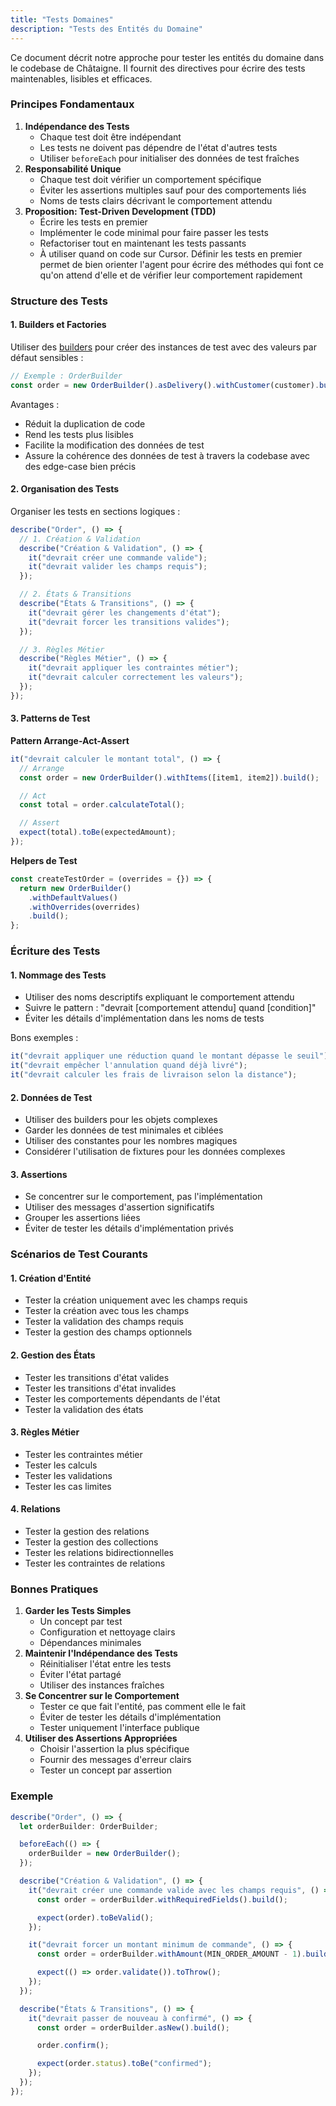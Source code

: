 ```yaml
---
title: "Tests Domaines"
description: "Tests des Entités du Domaine"
---
```


Ce document décrit notre approche pour tester les entités du domaine dans le codebase de Châtaigne. Il fournit des directives pour écrire des tests maintenables, lisibles et efficaces.

### Principes Fondamentaux

1. **Indépendance des Tests**
   - Chaque test doit être indépendant
   - Les tests ne doivent pas dépendre de l'état d'autres tests
   - Utiliser `beforeEach` pour initialiser des données de test fraîches
2. **Responsabilité Unique**
   - Chaque test doit vérifier un comportement spécifique
   - Éviter les assertions multiples sauf pour des comportements liés
   - Noms de tests clairs décrivant le comportement attendu
3. **Proposition: Test-Driven Development (TDD)**
   - Écrire les tests en premier
   - Implémenter le code minimal pour faire passer les tests
   - Refactoriser tout en maintenant les tests passants
   - À utiliser quand on code sur Cursor. Définir les tests en premier permet de bien orienter l'agent pour écrire des méthodes qui font ce qu'on attend d'elle et de vérifier leur comportement rapidement

### Structure des Tests

#### 1. Builders et Factories

Utiliser des [builders](builders-domaine.md) pour créer des instances de test avec des valeurs par défaut sensibles :

```typescript
// Exemple : OrderBuilder
const order = new OrderBuilder().asDelivery().withCustomer(customer).build();
```

Avantages :

- Réduit la duplication de code
- Rend les tests plus lisibles
- Facilite la modification des données de test
- Assure la cohérence des données de test à travers la codebase avec des edge-case bien précis

#### 2. Organisation des Tests

Organiser les tests en sections logiques :

```typescript
describe("Order", () => {
  // 1. Création & Validation
  describe("Création & Validation", () => {
    it("devrait créer une commande valide");
    it("devrait valider les champs requis");
  });

  // 2. États & Transitions
  describe("États & Transitions", () => {
    it("devrait gérer les changements d'état");
    it("devrait forcer les transitions valides");
  });

  // 3. Règles Métier
  describe("Règles Métier", () => {
    it("devrait appliquer les contraintes métier");
    it("devrait calculer correctement les valeurs");
  });
});
```

#### 3. Patterns de Test

**Pattern Arrange-Act-Assert**

```typescript
it("devrait calculer le montant total", () => {
  // Arrange
  const order = new OrderBuilder().withItems([item1, item2]).build();

  // Act
  const total = order.calculateTotal();

  // Assert
  expect(total).toBe(expectedAmount);
});
```

**Helpers de Test**

```typescript
const createTestOrder = (overrides = {}) => {
  return new OrderBuilder()
    .withDefaultValues()
    .withOverrides(overrides)
    .build();
};
```

### Écriture des Tests

#### 1. Nommage des Tests

- Utiliser des noms descriptifs expliquant le comportement attendu
- Suivre le pattern : "devrait \[comportement attendu] quand \[condition]"
- Éviter les détails d'implémentation dans les noms de tests

Bons exemples :

```typescript
it("devrait appliquer une réduction quand le montant dépasse le seuil");
it("devrait empêcher l'annulation quand déjà livré");
it("devrait calculer les frais de livraison selon la distance");
```

#### 2. Données de Test

- Utiliser des builders pour les objets complexes
- Garder les données de test minimales et ciblées
- Utiliser des constantes pour les nombres magiques
- Considérer l'utilisation de fixtures pour les données complexes

#### 3. Assertions

- Se concentrer sur le comportement, pas l'implémentation
- Utiliser des messages d'assertion significatifs
- Grouper les assertions liées
- Éviter de tester les détails d'implémentation privés

### Scénarios de Test Courants

#### 1. Création d'Entité

- Tester la création uniquement avec les champs requis
- Tester la création avec tous les champs
- Tester la validation des champs requis
- Tester la gestion des champs optionnels

#### 2. Gestion des États

- Tester les transitions d'état valides
- Tester les transitions d'état invalides
- Tester les comportements dépendants de l'état
- Tester la validation des états

#### 3. Règles Métier

- Tester les contraintes métier
- Tester les calculs
- Tester les validations
- Tester les cas limites

#### 4. Relations

- Tester la gestion des relations
- Tester la gestion des collections
- Tester les relations bidirectionnelles
- Tester les contraintes de relations

### Bonnes Pratiques

1. **Garder les Tests Simples**
   - Un concept par test
   - Configuration et nettoyage clairs
   - Dépendances minimales
2. **Maintenir l'Indépendance des Tests**
   - Réinitialiser l'état entre les tests
   - Éviter l'état partagé
   - Utiliser des instances fraîches
3. **Se Concentrer sur le Comportement**
   - Tester ce que fait l'entité, pas comment elle le fait
   - Éviter de tester les détails d'implémentation
   - Tester uniquement l'interface publique
4. **Utiliser des Assertions Appropriées**
   - Choisir l'assertion la plus spécifique
   - Fournir des messages d'erreur clairs
   - Tester un concept par assertion

### Exemple

```typescript
describe("Order", () => {
  let orderBuilder: OrderBuilder;

  beforeEach(() => {
    orderBuilder = new OrderBuilder();
  });

  describe("Création & Validation", () => {
    it("devrait créer une commande valide avec les champs requis", () => {
      const order = orderBuilder.withRequiredFields().build();

      expect(order).toBeValid();
    });

    it("devrait forcer un montant minimum de commande", () => {
      const order = orderBuilder.withAmount(MIN_ORDER_AMOUNT - 1).build();

      expect(() => order.validate()).toThrow();
    });
  });

  describe("États & Transitions", () => {
    it("devrait passer de nouveau à confirmé", () => {
      const order = orderBuilder.asNew().build();

      order.confirm();

      expect(order.status).toBe("confirmed");
    });
  });
});
```
